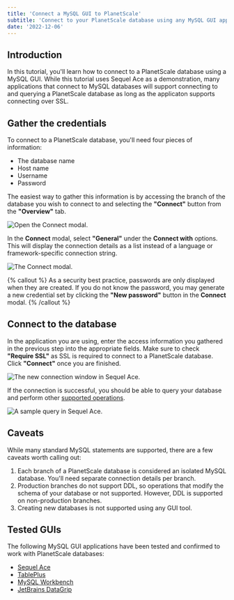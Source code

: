 ```yaml
---
title: 'Connect a MySQL GUI to PlanetScale'
subtitle: 'Connect to your PlanetScale database using any MySQL GUI application'
date: '2022-12-06'
---
```


## Introduction

In this tutorial, you'll learn how to connect to a PlanetScale database using a MySQL GUI. While this tutorial uses Sequel Ace as a demonstration, many applications that connect to MySQL databases will support connecting to and querying a PlanetScale database as long as the applicaton supports connecting over SSL.

## Gather the credentials

To connect to a PlanetScale database, you'll need four pieces of information:

- The database name
- Host name
- Username
- Password

The easiest way to gather this information is by accessing the branch of the database you wish to connect to and selecting the **"Connect"** button from the **"Overview"** tab.

![Open the Connect modal.](/docs/tutorials/connect-mysql-gui/connect.png)

In the **Connect** modal, select **"General"** under the **Connect with** options. This will display the connection details as a list instead of a language or framework-specific connection string.

![The Connect modal.](/docs/tutorials/connect-mysql-gui/connect-modal.png)

{% callout %}
As a security best practice, passwords are only displayed when they are created. If you do not know the password, you may generate a new credential set by clicking the **"New password"** button in the **Connect** modal.
{% /callout %}

## Connect to the database

In the application you are using, enter the access information you gathered in the previous step into the appropriate fields. Make sure to check **"Require SSL"** as SSL is required to connect to a PlanetScale database. Click **"Connect"** once you are finished.

![The new connection window in Sequel Ace.](/docs/tutorials/connect-mysql-gui/ace-connect.png)

If the connection is successful, you should be able to query your database and perform other [supported operations](/docs/reference/mysql-compatibility).

![A sample query in Sequel Ace.](/docs/tutorials/connect-mysql-gui/ace-query.png)

## Caveats

While many standard MySQL statements are supported, there are a few caveats worth calling out:

1. Each branch of a PlanetScale database is considered an isolated MySQL database. You'll need separate connection details per branch.
2. Production branches do not support DDL, so operations that modify the schema of your database or not supported. However, DDL is supported on non-production branches.
3. Creating new databases is not supported using any GUI tool.

## Tested GUIs

The following MySQL GUI applications have been tested and confirmed to work with PlanetScale databases:

- [Sequel Ace](https://sequel-ace.com/)
- [TablePlus](https://tableplus.com/)
- [MySQL Workbench](https://www.mysql.com/products/workbench/)
- [JetBrains DataGrip](https://planetscale.com/blog/using-planetscale-with-jetbrains-datagrip-mysql-gui)
